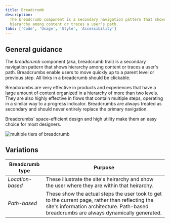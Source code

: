 ```yaml
---
title: Breadcrumb
description:
  The breadcrumb component is a secondary navigation pattern that shows
  hierarchy among content or traces a user’s path.
tabs: ['Code', 'Usage', 'Style', 'Accessibility']
---
```


## General guidance

The _breadcrumb_ component (aka, breadcrumb trail) is a secondary navigation
pattern that shows hierarchy among content or traces a user's path. Breadcrumbs
enable users to move quickly up to a parent level or previous step. All links in
a breadcrumb should be clickable.

Breadcrumbs are very effective in products and experiences that have a large
amount of content organized in a hierarchy of more than two levels. They are
also highly effective in flows that contain multiple steps, operating in a
similar way to a progress indicator. Breadcrumbs are always treated as secondary
and should never entirely replace the primary navigation.

Breadcrumbs' space-efficient design and high utility make them an easy choice
for most designers.

<Row>
<Column colLg={8}>

![multiple tiers of breadcrumb](images/breadcrumb-usage-1.png)

</Column>
</Row>

## Variations

| Breadcrumb type  | Purpose                                                                                                                                                                                    |
| ---------------- | ------------------------------------------------------------------------------------------------------------------------------------------------------------------------------------------ |
| _Location-based_ | These illustrate the site's heirarchy and show the user where they are within that heirarchy.                                                                                              |
| _Path-based_     | These show the actual steps the user took to get to the current page, rather than reflecting the site's information architecture. Path-based breadcrumbs are always dynamically generated. |
